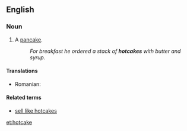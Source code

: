 ==English==

===Noun===
{{en-noun}}

# A [[pancake]].
#: ''For breakfast he ordered a stack of '''hotcakes''' with butter and syrup.''

====Translations====
{{trans-top|pancake}}
* Romanian: {{t|ro|clătită|f}}
{{trans-mid}}
{{trans-bottom}}

====Related terms====
* [[sell like hotcakes]]

[[et:hotcake]]